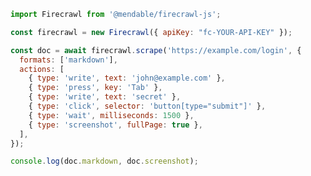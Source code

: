 ```js Node（Node.js）
import Firecrawl from '@mendable/firecrawl-js';

const firecrawl = new Firecrawl({ apiKey: "fc-YOUR-API-KEY" });

const doc = await firecrawl.scrape('https://example.com/login', {
  formats: ['markdown'],
  actions: [
    { type: 'write', text: 'john@example.com' },
    { type: 'press', key: 'Tab' },
    { type: 'write', text: 'secret' },
    { type: 'click', selector: 'button[type="submit"]' },
    { type: 'wait', milliseconds: 1500 },
    { type: 'screenshot', fullPage: true },
  ],
});

console.log(doc.markdown, doc.screenshot);
```
